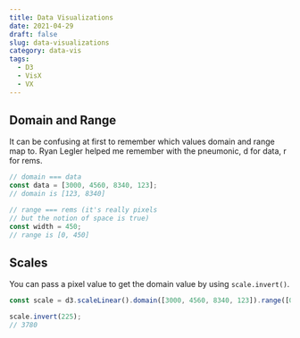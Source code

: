 ```yaml
---
title: Data Visualizations
date: 2021-04-29
draft: false
slug: data-visualizations
category: data-vis
tags:
  - D3
  - VisX
  - VX
---
```


## Domain and Range

It can be confusing at first to remember which values domain and range map to. Ryan Legler helped me remember with the pneumonic, d for data, r for rems.

```js
// domain === data
const data = [3000, 4560, 8340, 123];
// domain is [123, 8340]

// range === rems (it's really pixels
// but the notion of space is true)
const width = 450;
// range is [0, 450]
```

## Scales

You can pass a pixel value to get the domain value by using `scale.invert()`.

```js
const scale = d3.scaleLinear().domain([3000, 4560, 8340, 123]).range([0, 450]);

scale.invert(225);
// 3780
```

